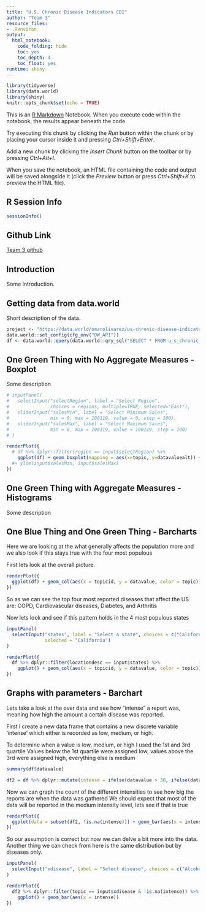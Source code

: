 ---
title: "U.S. Chronic Disease Indicators CDI"
author: "Team 3"
resource_files:
- .Renviron
output:
  html_notebook:
    code_folding: hide
    toc: yes
    toc_depth: 4
    toc_float: yes
runtime: shiny
---

```{r setup, include=FALSE}
library(tidyverse)
library(data.world)
library(shiny)
knitr::opts_chunk$set(echo = TRUE)
```

This is an [R Markdown](http://rmarkdown.rstudio.com) Notebook. When you execute code within the notebook, the results appear beneath the code. 

Try executing this chunk by clicking the *Run* button within the chunk or by placing your cursor inside it and pressing *Ctrl+Shift+Enter*. 

Add a new chunk by clicking the *Insert Chunk* button on the toolbar or by pressing *Ctrl+Alt+I*.

When you save the notebook, an HTML file containing the code and output will be saved alongside it (click the *Preview* button or press *Ctrl+Shift+K* to preview the HTML file).

## **R Session Info**  

```{r}
sessionInfo()
```
## **Github Link** 
[Team 3 github](https://github.com/KassPerez/DVProject2)

## **Introduction** 
Some Introduction.

## **Getting data from data.world** 
Short description of the data.

```{r}
project <- "https://data.world/omarolivarez/us-chronic-disease-indicators"
data.world::set_config(cfg_env("DW_API"))
df <- data.world::query(data.world::qry_sql("SELECT * FROM u_s_chronic_disease_indicators_cdi LIMIT 10000"), dataset = project)
```

## One Green Thing with No Aggregate Measures - Boxplot
Some description

```{r}
# inputPanel(
#   selectInput("selectRegion", label = "Select Region",
#               choices = regions, multiple=TRUE, selected="East"),
#   sliderInput("salesMin", label = "Select Minimum Sales",
#               min = 0, max = 100119, value = 0, step = 100),
#   sliderInput("salesMax", label = "Select Maximum Sales",
#               min = 0, max = 100119, value = 100119, step = 100)
# )

renderPlot({
  # df %>% dplyr::filter(region == input$selectRegion) %>% 
    ggplot(df) + geom_boxplot(mapping = aes(x=topic, y=datavaluealt)) + theme(axis.text.x = element_text(angle = 90, hjust = 1)) 
  #+ ylim(input$salesMin, input$salesMax)
})
```


## One Green Thing with Aggregate Measures - Histograms
Some description

## One Blue Thing and One Green Thing - Barcharts
Here we are looking at the what generally affects the population more and we also look if this stays true with 
the four most populous 

First lets look at the overall picture.

```{r}
renderPlot({
  ggplot(df) + geom_col(aes(x = topicid, y = datavalue, color = topic))
})
```

So as we can see the top four most reported diseases that affect the US are:
COPD, Cardiovascular diseases, Diabetes, and Arthritis

Now lets look and see if this pattern holds in the 4 most populous states

```{r}
inputPanel(
  selectInput("states", label = "Select a state", choices = c("California", "Texas", "Florida", "New York"),
              selected = "California")
)

renderPlot({
  df %>% dplyr::filter(locationdesc == input$states) %>%
    ggplot() + geom_col(aes(x = topicid, y = datavalue, color = topic)) 
})
```

## Graphs with parameters - Barchart 
Lets take a look at the over data and see how "intense" a report was, meaning how high the amount a certain disease was reported.

First I create a new data frame that contains a new discrete variable 'intense' which either is recorded as low, medium, or high. 

To determine when a value is low, medium, or high I used the 1st and 3rd quartile
Values below the 1st quartile were assigned low, values above the 3rd were assigned high, everything else is medium

```{r}
summary(df$datavalue)

df2 = df %>% dplyr::mutate(intense = ifelse(datavalue > 38, ifelse(datavalue < 64, "Medium", "High"), "Low"))

```

Now we can graph the count of the different intensities to see how big the reports are when the data was gathered
We should expect that most of the data will be reported in the medium intensity level, lets see if that is true

```{r}
renderPlot({
  ggplot(data = subset(df2, !is.na(intense))) + geom_bar(aes(x = intense))
})
```

So our assumption is correct but now we can delve a bit more into the data.
Another thing we can check from here is the same distribution but by diseases only. 

```{r}
inputPanel(
  selectInput("xdisease", label = "Select disease", choices = c("Alcohol", "Arthritis", "Chronic Obstructive Pulmonary Disease", "Overarching Disease", "Diabetes", "Asthma", "Cardiovascular Disease", "Chronic Kidney Disease"), selected = "Alcohol")
)

renderPlot({
  df2 %>% dplyr::filter(topic == input$xdisease & !is.na(intense)) %>%
    ggplot() + geom_bar(aes(x = intense))
})
```

